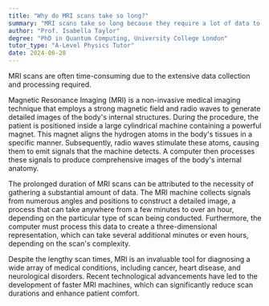```yaml
---
title: "Why do MRI scans take so long?"
summary: "MRI scans take so long because they require a lot of data to be collected and processed."
author: "Prof. Isabella Taylor"
degree: "PhD in Quantum Computing, University College London"
tutor_type: "A-Level Physics Tutor"
date: 2024-06-28
---
```


MRI scans are often time-consuming due to the extensive data collection and processing required.

Magnetic Resonance Imaging (MRI) is a non-invasive medical imaging technique that employs a strong magnetic field and radio waves to generate detailed images of the body's internal structures. During the procedure, the patient is positioned inside a large cylindrical machine containing a powerful magnet. This magnet aligns the hydrogen atoms in the body's tissues in a specific manner. Subsequently, radio waves stimulate these atoms, causing them to emit signals that the machine detects. A computer then processes these signals to produce comprehensive images of the body's internal anatomy.

The prolonged duration of MRI scans can be attributed to the necessity of gathering a substantial amount of data. The MRI machine collects signals from numerous angles and positions to construct a detailed image, a process that can take anywhere from a few minutes to over an hour, depending on the particular type of scan being conducted. Furthermore, the computer must process this data to create a three-dimensional representation, which can take several additional minutes or even hours, depending on the scan's complexity.

Despite the lengthy scan times, MRI is an invaluable tool for diagnosing a wide array of medical conditions, including cancer, heart disease, and neurological disorders. Recent technological advancements have led to the development of faster MRI machines, which can significantly reduce scan durations and enhance patient comfort.
    